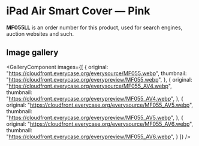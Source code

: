 
# iPad Air Smart Cover — Pink

<Callout type='info' emoji='👉🏻'>**MF055LL** is an order number for this product, used for search engines, auction websites and such.</Callout>

## Image gallery

<GalleryComponent
    images={[
      {
        original: "https://cloudfront.everycase.org/everysource/MF055.webp",
        thumbnail: "https://cloudfront.everycase.org/everypreview/MF055.webp",
      },
      {
        original: "https://cloudfront.everycase.org/everysource/MF055_AV4.webp",
        thumbnail: "https://cloudfront.everycase.org/everypreview/MF055_AV4.webp",
      },
      {
        original: "https://cloudfront.everycase.org/everysource/MF055_AV5.webp",
        thumbnail: "https://cloudfront.everycase.org/everypreview/MF055_AV5.webp",
      },
      {
        original: "https://cloudfront.everycase.org/everysource/MF055_AV6.webp",
        thumbnail: "https://cloudfront.everycase.org/everypreview/MF055_AV6.webp",
      }
    ]}
  />
